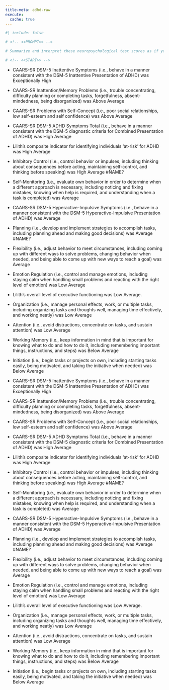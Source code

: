 ```yaml
---
title-meta: adhd-raw
execute:
  cache: true
---
```


```r
#| include: false

# <!-- <<PROMPT>> -->

# Summarize and interpret these neuropsychological test scores as if you are an experienced neuropsychologist. For scores that are below average, give a brief example of how this could impact the patient's daily life and functioning. Organize your summary and interpretation from scores that are above average to below average to delineate relative strengths and weaknesses.

# <!-- <<START>> -->

```

<!-- Glue -->
 
- CAARS-SR DSM-5 Inattentive Symptoms (i.e., behave in a manner consistent with the DSM-5 Inattentive Presentation of ADHD) was Exceptionally High 
- CAARS-SR Inattention/Memory Problems (i.e., trouble concentrating, difficulty planning or completing tasks, forgetfulness, absent-mindedness, being disorganized) was Above Average 
- CAARS-SR Problems with Self-Concept (i.e., poor social relationships, low self-esteem and self confidence) was Above Average 
- CAARS-SR DSM-5 ADHD Symptoms Total (i.e., behave in a manner consistent with the DSM-5 diagnostic criteria for Combined Presentation of ADHD) was High Average 
- Lilith's composite indicator for identifying individuals 'at-risk' for ADHD was High Average 
- Inhibitory Control (i.e., control behavior or impulses, including thinking about consequences before acting, maintaining self-control, and thinking before speaking) was High Average 
#NAME? 
- Self-Monitoring (i.e., evaluate own behavior in order to determine when a different approach is necessary, including noticing and fixing mistakes, knowing when help is required, and understanding when a task is completed) was Average 
- CAARS-SR DSM-5 Hyperactive-Impulsive Symptoms (i.e., behave in a manner consistent with the DSM-5 Hyperactive-Impulsive Presentation of ADHD) was Average 
- Planning (i.e., develop and implement strategies to accomplish tasks, including planning ahead and making good decisions) was Average 
#NAME? 
- Flexibility (i.e., adjust behavior to meet circumstances, including coming up with different ways to solve problems, changing behavior when needed, and being able to come up with new ways to reach a goal) was Average 
- Emotion Regulation (i.e., control and manage emotions, including staying calm when handling small problems and reacting with the right level of emotion) was Low Average 
- Lilith's overall level of executive functioning was Low Average. 
- Organization (i.e., manage personal effects, work, or multiple tasks, including organizing tasks and thoughts well, managing time effectively, and working neatly) was Low Average 
- Attention (i.e., avoid distractions, concentrate on tasks, and sustain attention) was Low Average 
- Working Memory (i.e., keep information in mind that is important for knowing what to do and how to do it, including remembering important things, instructions, and steps) was Below Average 
- Initiation (i.e., begin tasks or projects on own, including starting tasks easily, being motivated, and taking the initiative when needed) was Below Average
 
 
 
 
- CAARS-SR DSM-5 Inattentive Symptoms (i.e., behave in a manner consistent with the DSM-5 Inattentive Presentation of ADHD) was Exceptionally High 
- CAARS-SR Inattention/Memory Problems (i.e., trouble concentrating, difficulty planning or completing tasks, forgetfulness, absent-mindedness, being disorganized) was Above Average 
- CAARS-SR Problems with Self-Concept (i.e., poor social relationships, low self-esteem and self confidence) was Above Average 
- CAARS-SR DSM-5 ADHD Symptoms Total (i.e., behave in a manner consistent with the DSM-5 diagnostic criteria for Combined Presentation of ADHD) was High Average 
- Lilith's composite indicator for identifying individuals 'at-risk' for ADHD was High Average 
- Inhibitory Control (i.e., control behavior or impulses, including thinking about consequences before acting, maintaining self-control, and thinking before speaking) was High Average 
#NAME? 
- Self-Monitoring (i.e., evaluate own behavior in order to determine when a different approach is necessary, including noticing and fixing mistakes, knowing when help is required, and understanding when a task is completed) was Average 
- CAARS-SR DSM-5 Hyperactive-Impulsive Symptoms (i.e., behave in a manner consistent with the DSM-5 Hyperactive-Impulsive Presentation of ADHD) was Average 
- Planning (i.e., develop and implement strategies to accomplish tasks, including planning ahead and making good decisions) was Average 
#NAME? 
- Flexibility (i.e., adjust behavior to meet circumstances, including coming up with different ways to solve problems, changing behavior when needed, and being able to come up with new ways to reach a goal) was Average 
- Emotion Regulation (i.e., control and manage emotions, including staying calm when handling small problems and reacting with the right level of emotion) was Low Average 
- Lilith's overall level of executive functioning was Low Average. 
- Organization (i.e., manage personal effects, work, or multiple tasks, including organizing tasks and thoughts well, managing time effectively, and working neatly) was Low Average 
- Attention (i.e., avoid distractions, concentrate on tasks, and sustain attention) was Low Average 
- Working Memory (i.e., keep information in mind that is important for knowing what to do and how to do it, including remembering important things, instructions, and steps) was Below Average 
- Initiation (i.e., begin tasks or projects on own, including starting tasks easily, being motivated, and taking the initiative when needed) was Below Average
 
 
 
 
 
 
